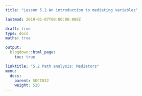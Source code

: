 ```yaml
---
title: "Lesson 5.2 An introduction to mediating variables"

lastmod: 2019-01-07T00:00:00.000Z

draft: true
type: docs
maths: true

output:
  blogdown::html_page:
    toc: true

linktitle: "5.2 Path analysis: Mediators"
menu:
  docs:
    parent: SOCI832
    weight: 520
---
```

